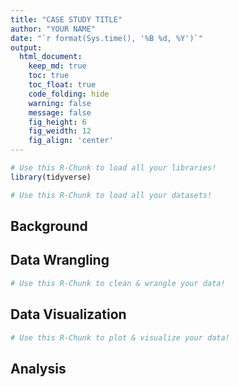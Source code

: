 ```yaml
---
title: "CASE STUDY TITLE"
author: "YOUR NAME"
date: "`r format(Sys.time(), '%B %d, %Y')`"
output:
  html_document:  
    keep_md: true
    toc: true
    toc_float: true
    code_folding: hide
    warning: false
    message: false
    fig_height: 6
    fig_weidth: 12
    fig_align: 'center'
---
```


```r
# Use this R-Chunk to load all your libraries!
library(tidyverse)
```

```r
# Use this R-Chunk to load all your datasets!

```

## Background

## Data Wrangling

```r
# Use this R-Chunk to clean & wrangle your data!

```

## Data Visualization

```r
# Use this R-Chunk to plot & visualize your data!

```

## Analysis
